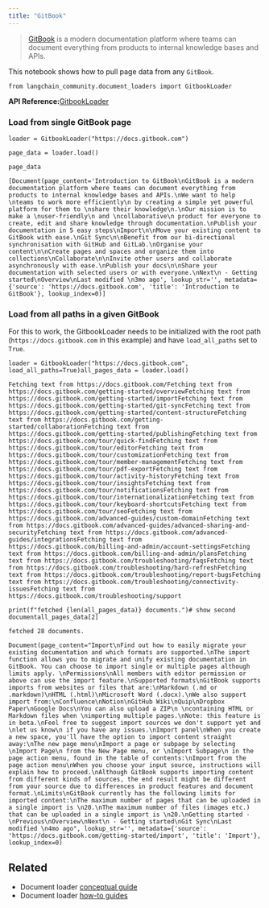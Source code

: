 ```yaml
---
title: "GitBook"
---
```


> [GitBook](https://docs.gitbook.com/) is a modern documentation platform where teams can document everything from products to internal knowledge bases and APIs.

This notebook shows how to pull page data from any `GitBook`.

```
from langchain_community.document_loaders import GitbookLoader
```

**API Reference:**[GitbookLoader](https://python.langchain.com/api_reference/community/document_loaders/langchain_community.document_loaders.gitbook.GitbookLoader.html)

### Load from single GitBook page

```
loader = GitbookLoader("https://docs.gitbook.com")
```

```
page_data = loader.load()
```

```
page_data
```

```
[Document(page_content='Introduction to GitBook\nGitBook is a modern documentation platform where teams can document everything from products to internal knowledge bases and APIs.\nWe want to help \nteams to work more efficiently\n by creating a simple yet powerful platform for them to \nshare their knowledge\n.\nOur mission is to make a \nuser-friendly\n and \ncollaborative\n product for everyone to create, edit and share knowledge through documentation.\nPublish your documentation in 5 easy steps\nImport\n\nMove your existing content to GitBook with ease.\nGit Sync\n\nBenefit from our bi-directional synchronisation with GitHub and GitLab.\nOrganise your content\n\nCreate pages and spaces and organize them into collections\nCollaborate\n\nInvite other users and collaborate asynchronously with ease.\nPublish your docs\n\nShare your documentation with selected users or with everyone.\nNext\n - Getting started\nOverview\nLast modified \n3mo ago', lookup_str='', metadata={'source': 'https://docs.gitbook.com', 'title': 'Introduction to GitBook'}, lookup_index=0)]
```

### Load from all paths in a given GitBook

For this to work, the GitbookLoader needs to be initialized with the root path (`https://docs.gitbook.com` in this example) and have `load_all_paths` set to `True`.

```
loader = GitbookLoader("https://docs.gitbook.com", load_all_paths=True)all_pages_data = loader.load()
```

```
Fetching text from https://docs.gitbook.com/Fetching text from https://docs.gitbook.com/getting-started/overviewFetching text from https://docs.gitbook.com/getting-started/importFetching text from https://docs.gitbook.com/getting-started/git-syncFetching text from https://docs.gitbook.com/getting-started/content-structureFetching text from https://docs.gitbook.com/getting-started/collaborationFetching text from https://docs.gitbook.com/getting-started/publishingFetching text from https://docs.gitbook.com/tour/quick-findFetching text from https://docs.gitbook.com/tour/editorFetching text from https://docs.gitbook.com/tour/customizationFetching text from https://docs.gitbook.com/tour/member-managementFetching text from https://docs.gitbook.com/tour/pdf-exportFetching text from https://docs.gitbook.com/tour/activity-historyFetching text from https://docs.gitbook.com/tour/insightsFetching text from https://docs.gitbook.com/tour/notificationsFetching text from https://docs.gitbook.com/tour/internationalizationFetching text from https://docs.gitbook.com/tour/keyboard-shortcutsFetching text from https://docs.gitbook.com/tour/seoFetching text from https://docs.gitbook.com/advanced-guides/custom-domainFetching text from https://docs.gitbook.com/advanced-guides/advanced-sharing-and-securityFetching text from https://docs.gitbook.com/advanced-guides/integrationsFetching text from https://docs.gitbook.com/billing-and-admin/account-settingsFetching text from https://docs.gitbook.com/billing-and-admin/plansFetching text from https://docs.gitbook.com/troubleshooting/faqsFetching text from https://docs.gitbook.com/troubleshooting/hard-refreshFetching text from https://docs.gitbook.com/troubleshooting/report-bugsFetching text from https://docs.gitbook.com/troubleshooting/connectivity-issuesFetching text from https://docs.gitbook.com/troubleshooting/support
```

```
print(f"fetched {len(all_pages_data)} documents.")# show second documentall_pages_data[2]
```

```
fetched 28 documents.
```

```
Document(page_content="Import\nFind out how to easily migrate your existing documentation and which formats are supported.\nThe import function allows you to migrate and unify existing documentation in GitBook. You can choose to import single or multiple pages although limits apply. \nPermissions\nAll members with editor permission or above can use the import feature.\nSupported formats\nGitBook supports imports from websites or files that are:\nMarkdown (.md or .markdown)\nHTML (.html)\nMicrosoft Word (.docx).\nWe also support import from:\nConfluence\nNotion\nGitHub Wiki\nQuip\nDropbox Paper\nGoogle Docs\nYou can also upload a ZIP\n \ncontaining HTML or Markdown files when \nimporting multiple pages.\nNote: this feature is in beta.\nFeel free to suggest import sources we don't support yet and \nlet us know\n if you have any issues.\nImport panel\nWhen you create a new space, you'll have the option to import content straight away:\nThe new page menu\nImport a page or subpage by selecting \nImport Page\n from the New Page menu, or \nImport Subpage\n in the page action menu, found in the table of contents:\nImport from the page action menu\nWhen you choose your input source, instructions will explain how to proceed.\nAlthough GitBook supports importing content from different kinds of sources, the end result might be different from your source due to differences in product features and document format.\nLimits\nGitBook currently has the following limits for imported content:\nThe maximum number of pages that can be uploaded in a single import is \n20.\nThe maximum number of files (images etc.) that can be uploaded in a single import is \n20.\nGetting started - \nPrevious\nOverview\nNext\n - Getting started\nGit Sync\nLast modified \n4mo ago", lookup_str='', metadata={'source': 'https://docs.gitbook.com/getting-started/import', 'title': 'Import'}, lookup_index=0)
```

## Related

* Document loader [conceptual guide](/src/oss/concepts/document_loaders)
* Document loader [how-to guides](/src/oss/how_to/#document-loaders)
